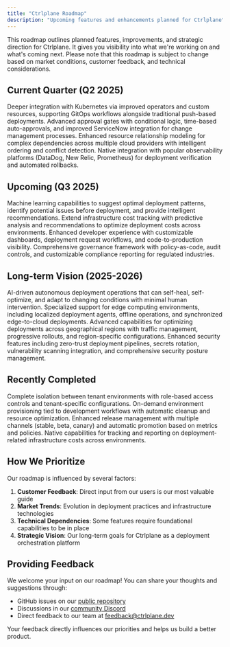 ```yaml
---
title: "Ctrlplane Roadmap"
description: "Upcoming features and enhancements planned for Ctrlplane"
---
```


This roadmap outlines planned features, improvements, and strategic direction
for Ctrlplane. It gives you visibility into what we're working on and what's
coming next. Please note that this roadmap is subject to change based on market
conditions, customer feedback, and technical considerations.

## Current Quarter (Q2 2025)

<CardGroup cols={2}>
  <Card
    title="Enhanced Kubernetes Integration"
    icon="circle-nodes"
    iconType="duotone"
  >
    Deeper integration with Kubernetes via improved operators and custom
    resources, supporting GitOps workflows alongside traditional push-based
    deployments.
  </Card>
  <Card
    title="Approval Workflow Enhancements"
    icon="signature"
    iconType="duotone"
  >
    Advanced approval gates with conditional logic, time-based auto-approvals,
    and improved ServiceNow integration for change management processes.
  </Card>
  <Card
    title="Cross-Cloud Resource Dependency"
    icon="diagram-project"
    iconType="duotone"
  >
    Enhanced resource relationship modeling for complex dependencies across
    multiple cloud providers with intelligent ordering and conflict detection.
  </Card>
  <Card title="Observability Integrations" icon="chart-line" iconType="duotone">
    Native integration with popular observability platforms (DataDog, New Relic,
    Prometheus) for deployment verification and automated rollbacks.
  </Card>
</CardGroup>

## Upcoming (Q3 2025)

<CardGroup cols={2}>
  <Card
    title="AI-Assisted Deployment Intelligence"
    icon="brain"
    iconType="duotone"
  >
    Machine learning capabilities to suggest optimal deployment patterns,
    identify potential issues before deployment, and provide intelligent
    recommendations.
  </Card>
  <Card
    title="Cost Optimization Engine"
    icon="money-bill-trend-up"
    iconType="duotone"
  >
    Extend infrastructure cost tracking with predictive analysis and
    recommendations to optimize deployment costs across environments.
  </Card>
  <Card
    title="Self-Service Developer Portal"
    icon="user-gear"
    iconType="duotone"
  >
    Enhanced developer experience with customizable dashboards, deployment
    request workflows, and code-to-production visibility.
  </Card>
  <Card
    title="Compliance Policy Framework"
    icon="shield-check"
    iconType="duotone"
  >
    Comprehensive governance framework with policy-as-code, audit controls, and
    customizable compliance reporting for regulated industries.
  </Card>
</CardGroup>

## Long-term Vision (2025-2026)

<CardGroup cols={2}>
  <Card
    title="Autonomous Deployment Operations"
    icon="robot"
    iconType="duotone"
  >
    AI-driven autonomous deployment operations that can self-heal,
    self-optimize, and adapt to changing conditions with minimal human
    intervention.
  </Card>
  <Card title="Edge Computing Support" icon="network-wired" iconType="duotone">
    Specialized support for edge computing environments, including localized
    deployment agents, offline operations, and synchronized edge-to-cloud
    deployments.
  </Card>
  <Card title="Multi-Region Optimization" icon="globe" iconType="duotone">
    Advanced capabilities for optimizing deployments across geographical regions
    with traffic management, progressive rollouts, and region-specific
    configurations.
  </Card>
  <Card
    title="Enterprise Security Framework"
    icon="lock-keyhole"
    iconType="duotone"
  >
    Enhanced security features including zero-trust deployment pipelines,
    secrets rotation, vulnerability scanning integration, and comprehensive
    security posture management.
  </Card>
</CardGroup>

## Recently Completed

<CardGroup cols={2}>
  <Card
    title="Multi-Tenant Workspaces"
    icon="users-between-lines"
    iconType="duotone"
  >
    Complete isolation between tenant environments with role-based access
    controls and tenant-specific configurations.
  </Card>
  <Card title="Ephemeral Environments" icon="wind" iconType="duotone">
    On-demand environment provisioning tied to development workflows with
    automatic cleanup and resource optimization.
  </Card>
  <Card title="Release Channels" icon="code-branch" iconType="duotone">
    Enhanced release management with multiple channels (stable, beta, canary)
    and automatic promotion based on metrics and policies.
  </Card>
  <Card
    title="Infrastructure Cost Tracking"
    icon="chart-pie"
    iconType="duotone"
  >
    Native capabilities for tracking and reporting on deployment-related
    infrastructure costs across environments.
  </Card>
</CardGroup>

## How We Prioritize

Our roadmap is influenced by several factors:

1. **Customer Feedback**: Direct input from our users is our most valuable guide
2. **Market Trends**: Evolution in deployment practices and infrastructure technologies
3. **Technical Dependencies**: Some features require foundational capabilities to be in place
4. **Strategic Vision**: Our long-term goals for Ctrlplane as a deployment orchestration platform

## Providing Feedback

We welcome your input on our roadmap! You can share your thoughts and suggestions through:

- GitHub issues on our [public repository](https://github.com/ctrlplanedev/ctrlplane)
- Discussions in our [community Discord](https://ctrlplane.dev/discord)
- Direct feedback to our team at [feedback@ctrlplane.dev](mailto:feedback@ctrlplane.dev)

Your feedback directly influences our priorities and helps us build a better product.
